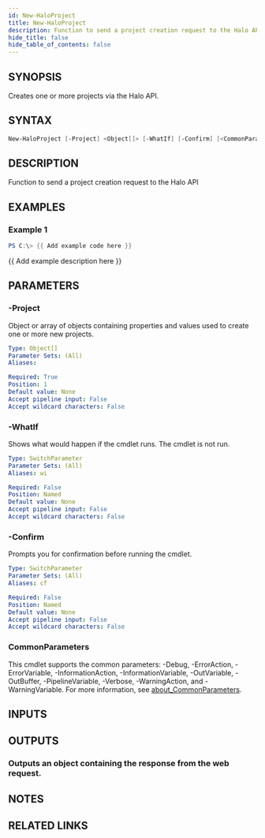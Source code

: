 ```yaml
---
id: New-HaloProject
title: New-HaloProject
description: Function to send a project creation request to the Halo API
hide_title: false
hide_table_of_contents: false
---
```


## SYNOPSIS

Creates one or more projects via the Halo API.

## SYNTAX

```powershell
New-HaloProject [-Project] <Object[]> [-WhatIf] [-Confirm] [<CommonParameters>]
```

## DESCRIPTION

Function to send a project creation request to the Halo API

## EXAMPLES

### Example 1

```powershell
PS C:\> {{ Add example code here }}
```

{{ Add example description here }}

## PARAMETERS

### -Project

Object or array of objects containing properties and values used to create one or more new projects.

```yaml
Type: Object[]
Parameter Sets: (All)
Aliases:

Required: True
Position: 1
Default value: None
Accept pipeline input: False
Accept wildcard characters: False
```

### -WhatIf

Shows what would happen if the cmdlet runs.
The cmdlet is not run.

```yaml
Type: SwitchParameter
Parameter Sets: (All)
Aliases: wi

Required: False
Position: Named
Default value: None
Accept pipeline input: False
Accept wildcard characters: False
```

### -Confirm

Prompts you for confirmation before running the cmdlet.

```yaml
Type: SwitchParameter
Parameter Sets: (All)
Aliases: cf

Required: False
Position: Named
Default value: None
Accept pipeline input: False
Accept wildcard characters: False
```

### CommonParameters

This cmdlet supports the common parameters: -Debug, -ErrorAction, -ErrorVariable, -InformationAction, -InformationVariable, -OutVariable, -OutBuffer, -PipelineVariable, -Verbose, -WarningAction, and -WarningVariable. For more information, see [about_CommonParameters](http://go.microsoft.com/fwlink/?LinkID=113216).

## INPUTS

## OUTPUTS

### Outputs an object containing the response from the web request.

## NOTES

## RELATED LINKS
